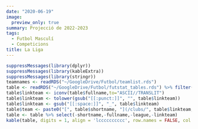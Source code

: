 ```yaml
---
date: "2020-06-19"
image:
  preview_only: true
summary: Projecció de 2022-2023
tags:
  - Futbol Masculí
  - Competicions
title: La Liga
---
```

```r
suppressMessages(library(dplyr))
suppressMessages(library(kableExtra))
suppressMessages(library(stringr))
teamnames <- readRDS("~/GoogleDrive/Futbol/teamlist.rds")
table <- readRDS("~/GoogleDrive/Futbol/futstat_tables.rds") %>% filter(league == 'primera_1') %>% left_join(teamnames, by = "team") %>% arrange(rank) %>% mutate(league = str_sub(league,1,-3))
table$linkteam <- iconv(table$fullname,to="ASCII//TRANSLIT")
table$linkteam <- tolower(gsub("[[:punct:]]", "", table$linkteam))
table$linkteam <- gsub("[[:space:]]", "_", table$linkteam)
table$team <- paste0("[", table$shortname, "](/clubs/", table$linkteam,"_",table$league,")")
table <- table %>% select(-shortname,-fullname,-league,-linkteam)
kable(table, digits = 1, align = 'lcccccccccc', row.names = FALSE, col.names = c('Club', 'Class.', 'Punts', 'Campió', 'UCL', "Europa", "Conf", 'Descens', 'Favor', 'Contra', 'Qualitat')) %>% add_header_above(c('Projecció' = 1, 'Mitjana' = 2, 'Probabilitat (%)' = 5, 'xGols' = 3)) %>% column_spec(1, bold = T) %>% column_spec(3, border_right = T) %>% column_spec(8, border_right = T)
```


